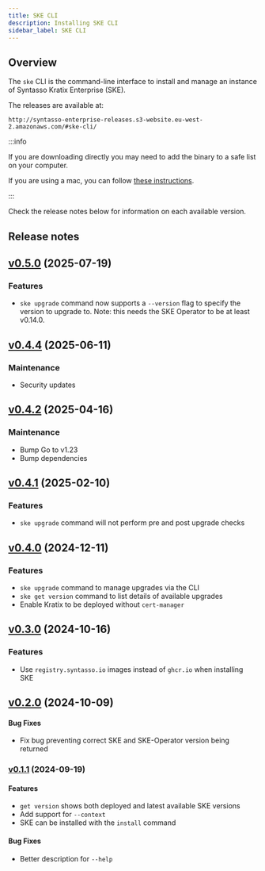 ```yaml
---
title: SKE CLI
description: Installing SKE CLI
sidebar_label: SKE CLI
---
```


## Overview

The `ske` CLI is the command-line interface to install and manage an instance of
Syntasso Kratix Enterprise (SKE).

The releases are available at:

```
http://syntasso-enterprise-releases.s3-website.eu-west-2.amazonaws.com/#ske-cli/
```

:::info

If you are downloading directly you may need to add the binary to a safe list on your
computer.

If you are using a mac, you can follow
[these instructions](https://support.apple.com/en-gb/guide/mac-help/mchleab3a043/mac).

:::

Check the release notes below for information on each available version.

## Release notes

## [v0.5.0](http://syntasso-enterprise-releases.s3-website.eu-west-2.amazonaws.com/#ske-cli/v0.5.0/) (2025-07-19)

### Features

* `ske upgrade` command now supports a `--version` flag to specify the version
  to upgrade to. Note: this needs the SKE Operator to be at least v0.14.0.

## [v0.4.4](http://syntasso-enterprise-releases.s3-website.eu-west-2.amazonaws.com/#ske-cli/v0.4.4/) (2025-06-11)

### Maintenance

* Security updates

## [v0.4.2](http://syntasso-enterprise-releases.s3-website.eu-west-2.amazonaws.com/#ske-cli/v0.4.2/) (2025-04-16)

### Maintenance

* Bump Go to v1.23
* Bump dependencies

## [v0.4.1](http://syntasso-enterprise-releases.s3-website.eu-west-2.amazonaws.com/#ske-cli/v0.4.1/) (2025-02-10)

### Features

* `ske upgrade` command will not perform pre and post upgrade checks

## [v0.4.0](http://syntasso-enterprise-releases.s3-website.eu-west-2.amazonaws.com/#ske-cli/v0.4.0/) (2024-12-11)

### Features

* `ske upgrade` command to manage upgrades via the CLI
* `ske get version` command to list details of available upgrades
* Enable Kratix to be deployed without `cert-manager`

## [v0.3.0](http://syntasso-enterprise-releases.s3-website.eu-west-2.amazonaws.com/#ske-cli/v0.3.0/) (2024-10-16)

### Features

* Use `registry.syntasso.io` images instead of `ghcr.io` when installing SKE

## [v0.2.0](http://syntasso-enterprise-releases.s3-website.eu-west-2.amazonaws.com/#ske-cli/v0.2.0/) (2024-10-09)

#### Bug Fixes

* Fix bug preventing correct SKE and SKE-Operator version being returned

### [v0.1.1](http://syntasso-enterprise-releases.s3-website.eu-west-2.amazonaws.com/#ske-cli/v0.1.1/) (2024-09-19)

#### Features

* `get version` shows both deployed and latest available SKE versions
* Add support for `--context`
* SKE can be installed with the `install` command


#### Bug Fixes

* Better description for `--help`
